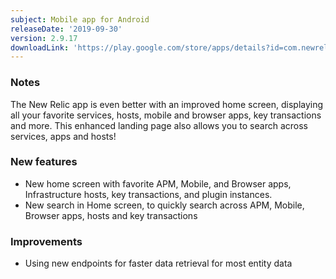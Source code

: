 ```yaml
---
subject: Mobile app for Android
releaseDate: '2019-09-30'
version: 2.9.17
downloadLink: 'https://play.google.com/store/apps/details?id=com.newrelic.rpm'
---
```


### Notes

The New Relic app is even better with an improved home screen, displaying all your favorite services, hosts, mobile and browser apps, key transactions and more. This enhanced landing page also allows you to search across services, apps and hosts!

### New features

* New home screen with favorite APM, Mobile, and Browser apps, Infrastructure hosts, key transactions, and plugin instances.
* New search in Home screen, to quickly search across APM, Mobile, Browser apps, hosts and key transactions

### Improvements

* Using new endpoints for faster data retrieval for most entity data

